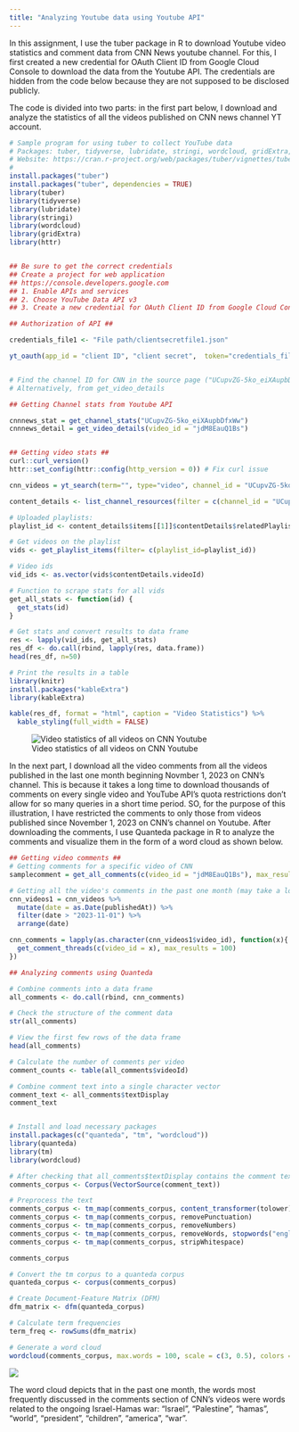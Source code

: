 ---
title: "Analyzing Youtube data using Youtube API"
---

In this assignment, I use the tuber package in R to download Youtube video statistics and comment data from CNN News youtube channel. For this, I first created a new credential for OAuth Client ID from Google Cloud Console to download the data from the Youtube API. The credentials are hidden from the code below because they are not supposed to be disclosed publicly.

The code is divided into two parts: in the first part below, I download and analyze the statistics of all the videos published on CNN news channel YT account.

``` r
# Sample program for using tuber to collect YouTube data
# Packages: tuber, tidyverse, lubridate, stringi, wordcloud, gridExtra, httr
# Website: https://cran.r-project.org/web/packages/tuber/vignettes/tuber-ex.html
# 
install.packages("tuber")
install.packages("tuber", dependencies = TRUE)
library(tuber)
library(tidyverse)
library(lubridate)
library(stringi)
library(wordcloud)
library(gridExtra)
library(httr)


## Be sure to get the correct credentials
## Create a project for web application
## https://console.developers.google.com
## 1. Enable APIs and services
## 2. Choose YouTube Data API v3
## 3. Create a new credential for OAuth Client ID from Google Cloud Console, save the Json file and copy the client ID and client secret and paste in code below.

## Authorization of API ##

credentials_file1 <- "File path/clientsecretfile1.json"

yt_oauth(app_id = "client ID", "client secret",  token="credentials_file1")


# Find the channel ID for CNN in the source page ("UCupvZG-5ko_eiXAupbDfxWw")
# Alternatively, from get_video_details

## Getting Channel stats from Youtube API 

cnnnews_stat = get_channel_stats("UCupvZG-5ko_eiXAupbDfxWw")
cnnnews_detail = get_video_details(video_id = "jdM8EauQ1Bs")


## Getting video stats ##
curl::curl_version()
httr::set_config(httr::config(http_version = 0)) # Fix curl issue

cnn_videos = yt_search(term="", type="video", channel_id = "UCupvZG-5ko_eiXAupbDfxWw")

content_details <- list_channel_resources(filter = c(channel_id = "UCupvZG-5ko_eiXAupbDfxWw"), part="contentDetails")

# Uploaded playlists:
playlist_id <- content_details$items[[1]]$contentDetails$relatedPlaylists$uploads

# Get videos on the playlist
vids <- get_playlist_items(filter= c(playlist_id=playlist_id)) 

# Video ids
vid_ids <- as.vector(vids$contentDetails.videoId)

# Function to scrape stats for all vids
get_all_stats <- function(id) {
  get_stats(id)
} 

# Get stats and convert results to data frame 
res <- lapply(vid_ids, get_all_stats)
res_df <- do.call(rbind, lapply(res, data.frame))
head(res_df, n=50)

# Print the results in a table
library(knitr)
install.packages("kableExtra")
library(kableExtra)

kable(res_df, format = "html", caption = "Video Statistics") %>%
  kable_styling(full_width = FALSE)
```

![Video statistics of all videos on CNN Youtube](images/Table_assignment5.png)

In the next part, I download all the video comments from all the videos published in the last one month beginning Novmber 1, 2023 on CNN's channel. This is because it takes a long time to download thousands of comments on every single video and YouTube API's quota restrictions don't allow for so many queries in a short time period. SO, for the purpose of this illustration, I have restricted the comments to only those from videos published since November 1, 2023 on CNN's channel on Youtube. After downloading the comments, I use Quanteda package in R to analyze the comments and visualize them in the form of a word cloud as shown below.

``` r
## Getting video comments ##
# Getting comments for a specific video of CNN
samplecomment = get_all_comments(c(video_id = "jdM8EauQ1Bs"), max_results = 600)

# Getting all the video's comments in the past one month (may take a long time and quota restrictions might enforce for the day!)
cnn_videos1 = cnn_videos %>%
  mutate(date = as.Date(publishedAt)) %>%
  filter(date > "2023-11-01") %>%
  arrange(date)

cnn_comments = lapply(as.character(cnn_videos1$video_id), function(x){
  get_comment_threads(c(video_id = x), max_results = 100)
})

## Analyzing comments using Quanteda

# Combine comments into a data frame
all_comments <- do.call(rbind, cnn_comments)

# Check the structure of the comment data
str(all_comments)

# View the first few rows of the data frame
head(all_comments)

# Calculate the number of comments per video
comment_counts <- table(all_comments$videoId)

# Combine comment text into a single character vector
comment_text <- all_comments$textDisplay
comment_text


# Install and load necessary packages
install.packages(c("quanteda", "tm", "wordcloud"))
library(quanteda)
library(tm)
library(wordcloud)

# After checking that all_comments$textDisplay contains the comment text
comments_corpus <- Corpus(VectorSource(comment_text))

# Preprocess the text
comments_corpus <- tm_map(comments_corpus, content_transformer(tolower))
comments_corpus <- tm_map(comments_corpus, removePunctuation)
comments_corpus <- tm_map(comments_corpus, removeNumbers)
comments_corpus <- tm_map(comments_corpus, removeWords, stopwords("english"))
comments_corpus <- tm_map(comments_corpus, stripWhitespace)

comments_corpus

# Convert the tm corpus to a quanteda corpus
quanteda_corpus <- corpus(comments_corpus)

# Create Document-Feature Matrix (DFM)
dfm_matrix <- dfm(quanteda_corpus)

# Calculate term frequencies
term_freq <- rowSums(dfm_matrix)

# Generate a word cloud
wordcloud(comments_corpus, max.words = 100, scale = c(3, 0.5), colors = brewer.pal(8, "Dark2"))
```

![](images/Assignemnt%205%20comments%20wordcloud.png)

The word cloud depicts that in the past one month, the words most frequently discussed in the comments section of CNN's videos were words related to the ongoing Israel-Hamas war: "Israel", "Palestine", "hamas", "world", "president", "children", "america", "war".
